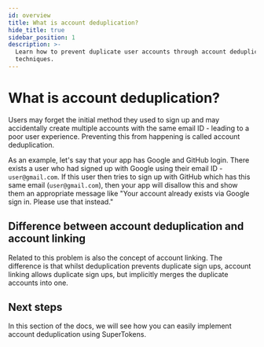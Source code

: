 ```yaml
---
id: overview
title: What is account deduplication?
hide_title: true
sidebar_position: 1
description: >-
  Learn how to prevent duplicate user accounts through account deduplication
  techniques.
---
```


# What is account deduplication?

Users may forget the initial method they used to sign up and may accidentally create multiple accounts with the same email ID - leading to a poor user experience. Preventing this from happening is called account deduplication.

As an example, let's say that your app has Google and GitHub login. There exists a user who had signed up with Google using their email ID - `user@gmail.com`. If this user then tries to sign up with GitHub which has this same email (`user@gmail.com`), then your app will disallow this and show them an appropriate message like "Your account already exists via Google sign in. Please use that instead."

## Difference between account deduplication and account linking

Related to this problem is also the concept of account linking. The difference is that whilst deduplication prevents duplicate sign ups, account linking allows duplicate sign ups, but implicitly merges the duplicate accounts into one.

## Next steps

In this section of the docs, we will see how you can easily implement account deduplication using SuperTokens.
